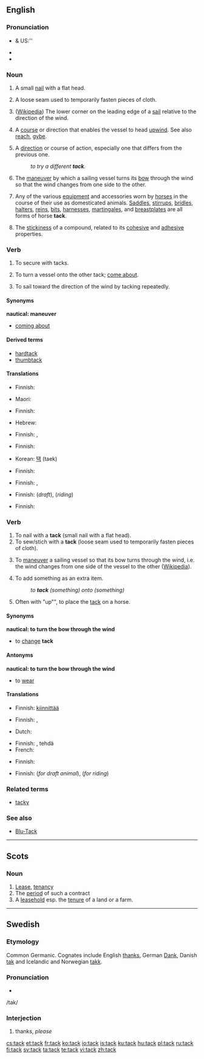 {{wikipedia|dab=tack}}
==English==

===Pronunciation===
* {{a|RP}} & US:'' {{IPA|/tæk/}}
* {{audio|en-us-tack.ogg|Audio (US)}}
* {{rhymes|æk}}

===Noun===
{{en-noun}}

# {{carpentry}} A small [[nail]] with a flat head.
# {{sewing}} A loose seam used to temporarily fasten pieces of cloth.
# {{nautical}} ([[w:tack|Wikipedia]]) The lower corner on the leading edge of a [[sail]] relative to the direction of the wind.
# {{nautical}} A [[course]] or direction that enables the vessel to head [[upwind]]. See also [[reach]], [[gybe]].
# A [[direction]] or course of action, especially one that differs from the previous one.
#: ''to try a different '''tack'''.''
# {{nautical}} The [[maneuver]] by which a sailing vessel turns its [[bow]] through the wind so that the wind changes from one side to the other.
# Any of the various [[equipment]] and accessories worn by [[horse]]s in the course of their use as domesticated animals. [[saddle|Saddles]], [[stirrup]]s, [[bridle]]s, [[halter]]s, [[rein]]s, [[bit]]s, [[harness]]es, [[martingale]]s, and [[breastplate]]s are all forms of horse '''tack'''.
# {{chemistry}} The [[stickiness]] of a compound, related to its [[cohesive]] and [[adhesive]] properties.

===Verb===

{{en-verb}}

# To secure with tacks.
# {{nautical}} To turn a vessel onto the other tack; [[come about]].
# {{nautical}} To sail toward the direction of the wind by tacking repeatedly.

====Synonyms====
'''nautical: maneuver'''
* [[coming about]]

====Derived terms====
* [[hardtack]]
* [[thumbtack]]

====Translations====
{{trans-top|small nail}}
* Finnish: {{t-|fi|nupi}}
{{trans-mid}}
* Maori: {{t-|mi|pine|xs=Maori}}
{{trans-bottom}}

{{trans-top|loose seam}}
* Finnish: {{t-|fi|harsinta}}
{{trans-mid}}
* Hebrew: {{t+|he|מכלב|sc=Hebr}}
{{trans-bottom}}

{{trans-top|nautical: part of sail}}
* Finnish: {{t|fi|etukulma}}, {{t|fi|halssikulma}}
{{trans-mid}}
{{trans-bottom}}

{{trans-top|nautical direction}}
* Finnish: {{t-|fi|luovi}}
{{trans-mid}}
* Korean: [[택]] (taek)
{{trans-bottom}}

{{trans-top|course of action}}
* Finnish: {{t+|fi|kurssi}}
{{trans-mid}}
{{trans-bottom}}

{{trans-top|nautical: maneuver}}
* Finnish: {{t-|fi|vastakäännös}}, {{t+|fi|venda}}
{{trans-mid}}
{{trans-bottom}}

{{trans-top|any equipment worn by horse}}
* Finnish: {{t-|fi|valjaat}} (''draft''), {{t-|fi|satulointi}} (''riding'')
{{trans-mid}}
{{trans-bottom}}

{{trans-top|chemistry: stickiness}}
* Finnish: {{t-|fi|tahmeus}}
{{trans-mid}}
{{trans-bottom}}

===Verb===
{{en-verb}}

# To nail with a '''tack''' (small nail with a flat head).
# To sew/stich with a '''tack''' (loose seam used to temporarily fasten pieces of cloth).
# {{nautical}} To [[maneuver]] a sailing vessel so that its bow turns through the wind, i.e. the wind changes from one side of the vessel to the other ([[w:tack|Wikipedia]]).
# To add something as an extra item.
#: ''to '''tack''' (something) onto (something)''
# Often with "up"", to place the [[tack]] on a horse.

====Synonyms====
'''nautical: to turn the bow through the wind'''
* to [[change]] '''tack'''

====Antonyms====
'''nautical: to turn the bow through the wind'''
* to [[wear]]

====Translations====
{{trans-top|to nail with tacks}}
* Finnish: [[kiinnittää]] {{t-|fi|nupi|nupeilla}}
{{trans-mid}}
{{trans-bottom}}

{{trans-top|to stitch}}
* Finnish: {{t-|fi|harsia}}, {{t-|fi|kursia}}
{{trans-mid}}
{{trans-bottom}}

{{trans-top|nautical: to turn the bow through the wind}}
* Dutch: {{t|nl|overstag gaan}}
{{trans-mid}}
* Finnish: {{t+|fi|tehdä}} {{t-|fi|vastakäännös}}, tehdä {{t+|fi|venda}}
*French: {{t|fr|louvoyer}}
{{trans-bottom}}

{{trans-top|to tack sthg onto sthg}}
* Finnish: {{t+|fi|liittää}} {{t|fi|kylkiäinen|kylkiäiseksi}}
{{trans-mid}}
{{trans-bottom}}

{{trans-top|to tack up a horse}}
* Finnish: {{t-|fi|valjastaa}} (''for draft animal''), {{t+|fi|satuloida}} (''for riding'')
{{trans-mid}}
{{trans-bottom}}

===Related terms===
* [[tacky]]

===See also===
* [[Blu-Tack]]

----

==Scots==

===Noun===
{{en-noun}}

# [[Lease]], [[tenancy]]
# The [[period]] of such a contract
# A [[leasehold]] esp. the [[tenure]] of a land or a farm.

----

==Swedish==

===Etymology===
Common Germanic. Cognates include English [[thanks]], German [[Dank]], Danish [[tak]] and Icelandic and Norwegian [[takk]].

===Pronunciation===
* {{audio|Sv-tack.ogg|audio}}
/tak/

===Interjection===
{{infl|sv|interjection}}

# thanks, ''please''

[[cs:tack]]
[[et:tack]]
[[fr:tack]]
[[ko:tack]]
[[io:tack]]
[[is:tack]]
[[ku:tack]]
[[hu:tack]]
[[pl:tack]]
[[ru:tack]]
[[fi:tack]]
[[sv:tack]]
[[ta:tack]]
[[te:tack]]
[[vi:tack]]
[[zh:tack]]